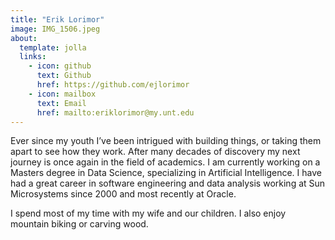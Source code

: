```yaml
---
title: "Erik Lorimor"
image: IMG_1506.jpeg
about:
  template: jolla
  links:
    - icon: github
      text: Github
      href: https://github.com/ejlorimor
    - icon: mailbox
      text: Email
      href: mailto:eriklorimor@my.unt.edu
---
```


Ever since my youth I've been intrigued with building things, or taking them apart to see how they work. After many decades of discovery my next journey is once again in the field of academics. I am currently working on a Masters degree in Data Science, specializing in Artificial Intelligence. I have had a great career in software engineering and data analysis working at Sun Microsystems since 2000 and most recently at Oracle.

I spend most of my time with my wife and our children. I also enjoy mountain biking or carving wood.

